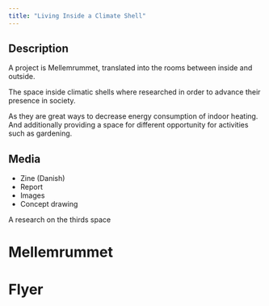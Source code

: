 ```yaml
---
title: "Living Inside a Climate Shell"
---
```


<!-- # Living Inside a Climate Shell -->

## Description

A project is Mellemrummet, translated into the rooms between inside and outside.

The space inside climatic shells where researched in order to advance their presence in society.

As they are great ways to decrease energy consumption of indoor heating. And additionally providing a space for different opportunity for activities such as gardening.

## Media

- Zine (Danish)
- Report
- Images
- Concept drawing

A research on the thirds space

# Mellemrummet

# Flyer
